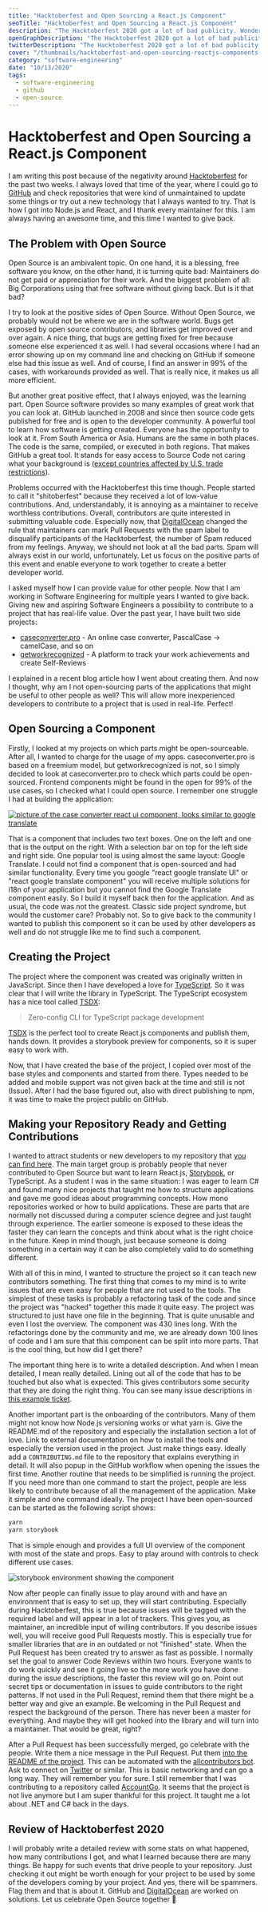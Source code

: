 ```yaml
---
title: "Hacktoberfest and Open Sourcing a React.js Component"
seoTitle: "Hacktoberfest and Open Sourcing a React.js Component"
description: "The Hacktoberfest 2020 got a lot of bad publicity. Wondering how you can make it a good experience? Read this article to get some tips and tricks how I got over 500 clicks on my repository and why Hacktoberfest is good for the community."
openGraphDescription: "The Hacktoberfest 2020 got a lot of bad publicity. Wondering how you can make it a good experience? Read this article to get some tips and tricks how I got over 500 clicks on my repository and why Hacktoberfest is good for the community."
twitterDescription: "The Hacktoberfest 2020 got a lot of bad publicity. Wondering how you can make it a good experience? Read this article to get some tips and tricks how I got over 500 clicks on my repository and why Hacktoberfest is good for the community."
cover: "/thumbnails/hacktoberfest-and-open-sourcing-reactjs-components.png"
category: "software-engineering"
date: "10/13/2020"
tags:
  - software-engineering
  - github
  - open-source
---
```


# Hacktoberfest and Open Sourcing a React.js Component

I am writing this post because of the negativity around [Hacktoberfest](https://hacktoberfest.digitalocean.com/) for the past two weeks. I always loved that time of the year, where I could go to [GitHub](https://github.com/) and check repositories that were kind of unmaintained to update some things or try out a new technology that I always wanted to try. That is how I got into Node.js and React, and I thank every maintainer for this. I am always having an awesome time, and this time I wanted to give back.

## The Problem with Open Source

Open Source is an ambivalent topic. On one hand, it is a blessing, free software you know, on the other hand, it is turning quite bad: Maintainers do not get paid or appreciation for their work. And the biggest problem of all: Big Corporations using that free software without giving back. But is it that bad?

I try to look at the positive sides of Open Source. Without Open Source, we probably would not be where we are in the software world. Bugs get exposed by open source contributors, and libraries get improved over and over again. A nice thing, that bugs are getting fixed for free because someone else experienced it as well. I had several occasions where I had an error showing up on my command line and checking on GitHub if someone else had this issue as well. And of course, I find an answer in 99% of the cases, with workarounds provided as well. That is really nice, it makes us all more efficient.

But another great positive effect, that I always enjoyed, was the learning part. Open Source software provides so many examples of great work that you can look at. GitHub launched in 2008 and since then source code gets published for free and is open to the developer community. A powerful tool to learn how software is getting created. Everyone has the opportunity to look at it. From South America or Asia. Humans are the same in both places. The code is the same, compiled, or executed in both regions. That makes GitHub a great tool. It stands for easy access to Source Code not caring what your background is ([except countries affected by U.S. trade restrictions](https://techcrunch.com/2019/07/29/github-ban-sanctioned-countries/)).

Problems occurred with the Hacktoberfest this time though. People started to call it "shitoberfest" because they received a lot of low-value contributions. And, understandably, it is annoying as a maintainer to receive worthless contributions. Overall, contributors are quite interested in submitting valuable code. Especially now, that [DigitalOcean](https://m.do.co/c/d9bbbb0a22f9) changed the rule that maintainers can mark Pull Requests with the spam label to disqualify participants of the Hacktoberfest, the number of Spam reduced from my feelings. Anyway, we should not look at all the bad parts. Spam will always exist in our world, unfortunately. Let us focus on the positive parts of this event and enable everyone to work together to create a better developer world.

I asked myself how I can provide value for other people. Now that I am working in Software Engineering for multiple years I wanted to give back. Giving new and aspiring Software Engineers a possibility to contribute to a project that has real-life value. Over the past year, I have built two side projects:

- [caseconverter.pro](https://caseconverter.pro/app) - An online case converter, PascalCase → camelCase, and so on
- [getworkrecognized](https://getworkrecognized.com/) - A platform to track your work achievements and create Self-Reviews

I explained in a recent blog article how I went about creating them. And now I thought, why am I not open-sourcing parts of the applications that might be useful to other people as well? This will allow more inexperienced developers to contribute to a project that is used in real-life. Perfect!

## Open Sourcing a Component

Firstly, I looked at my projects on which parts might be open-sourceable. After all, I wanted to charge for the usage of my apps. caseconverter.pro is based on a freemium model, but getworkrecognized is not, so I simply decided to look at caseconverter.pro to check which parts could be open-sourced. Frontend components might be found in the open for 99% of the use cases, so I checked what I could open source. I remember one struggle I had at building the application:

[![picture of the case converter react ui component, looks similar to google translate](/caseconverter.png)](https://github.com/igeligel/react-in-out-textarea)

That is a component that includes two text boxes. One on the left and one that is the output on the right. With a selection bar on top for the left side and right side. One popular tool is using almost the same layout: Google Translate. I could not find a component that is open-sourced and had similar functionality. Every time you google "react google translate UI" or "react google translate component" you will receive multiple solutions for i18n of your application but you cannot find the Google Translate component easily. So I build it myself back then for the application. And as usual, the code was not the greatest. Classic side project syndrome, but would the customer care? Probably not. So to give back to the community I wanted to publish this component so it can be used by other developers as well and do not struggle like me to find such a component.

## Creating the Project

The project where the component was created was originally written in JavaScript. Since then I have developed a love for [TypeScript](https://www.typescriptlang.org/). So it was clear that I will write the library in TypeScript. The TypeScript ecosystem has a nice tool called [TSDX](https://github.com/formium/tsdx):

> Zero-config CLI for TypeScript package development

[TSDX](https://github.com/formium/tsdx) is the perfect tool to create React.js components and publish them, hands down. It provides a storybook preview for components, so it is super easy to work with.

Now, that I have created the base of the project, I copied over most of the base styles and components and started from there. Types needed to be added and mobile support was not given back at the time and still is not (Issue). After I had the base figured out, also with direct publishing to npm, it was time to make the project public on GitHub.

## Making your Repository Ready and Getting Contributions

I wanted to attract students or new developers to my repository that [you can find here](https://github.com/igeligel/react-in-out-textarea). The main target group is probably people that never contributed to Open Source but want to learn React.js, [Storybook](https://storybook.js.org/), or TypeScript. As a student I was in the same situation: I was eager to learn C# and found many nice projects that taught me how to structure applications and gave me good ideas about programming concepts. How mono repositories worked or how to build applications. These are parts that are normally not discussed during a computer science degree and just taught through experience. The earlier someone is exposed to these ideas the faster they can learn the concepts and think about what is the right choice in the future. Keep in mind though, just because someone is doing something in a certain way it can be also completely valid to do something different.

With all of this in mind, I wanted to structure the project so it can teach new contributors something. The first thing that comes to my mind is to write issues that are even easy for people that are not used to the tools. The simplest of these tasks is probably a refactoring task of the code and since the project was "hacked" together this made it quite easy. The project was structured to just have one file in the beginning. That is quite unusable and even I lost the overview. The component was 430 lines long. With the refactorings done by the community and me, we are already down 100 lines of code and I am sure that this component can be split into more parts. That is the cool thing, but how did I get there?

The important thing here is to write a detailed description. And when I mean detailed, I mean really detailed. Lining out all of the code that has to be touched but also what is expected. This gives contributors some security that they are doing the right thing. You can see many issue descriptions in [this example ticket](https://github.com/igeligel/react-in-out-textarea/issues?q=is%3Aissue+is%3Aclosed).

Another important part is the onboarding of the contributors. Many of them might not know how Node.js versioning works or what yarn is. Give the README.md of the repository and especially the installation section a lot of love. Link to external documentation on how to install the tools and especially the version used in the project. Just make things easy. Ideally add a `CONTRIBUTING.md` file to the repository that explains everything in detail. It will also popup in the GitHub workflow when opening the issues the first time. Another routine that needs to be simplified is running the project. If you need more than one command to start the project, people are less likely to contribute because of all the management of the application. Make it simple and one command ideally. The project I have been open-sourced can be started as the following script shows:

```bash
yarn
yarn storybook
```

That is simple enough and provides a full UI overview of the component with most of the state and props. Easy to play around with controls to check different use cases.

![storybook environment showing the component](/storybook-showcase.png)

Now after people can finally issue to play around with and have an environment that is easy to set up, they will start contributing. Especially during Hacktoberfest, this is true because issues will be tagged with the required label and will appear in a lot of trackers. This gives you, as maintainer, an incredible input of willing contributors. If you describe issues well, you will receive good Pull Requests mostly. This is especially true for smaller libraries that are in an outdated or not "finished" state. When the Pull Request has been created try to answer as fast as possible. I normally set the goal to answer Code Reviews within two hours. Everyone wants to do work quickly and see it going live so the more work you have done during the issue descriptions, the faster this review will go on. Point out secret tips or documentation in issues to guide contributors to the right patterns. If not used in the Pull Request, remind them that there might be a better way and give an example. Be welcoming in the Pull Request and respect the background of the person. There has never been a master for everything. And maybe they will get hooked into the library and will turn into a maintainer. That would be great, right?

After a Pull Request has been successfully merged, go celebrate with the people. Write them a nice message in the Pull Request. Put them [into the README of the project](https://github.com/igeligel/react-in-out-textarea#contributors-). This can be automated with the [allcontributors bot](https://allcontributors.org/). Ask to connect on [Twitter](https://twitter.com/kevinpeters_) or similar. This is basic networking and can go a long way. They will remember you for sure. I still remember that I was contributing to a repository called [AccountGo](https://github.com/AccountGo/accountgo). It seems that the project is not live anymore but I am super thankful for this project. It taught me a lot about .NET and C# back in the days.

## Review of Hacktoberfest 2020

I will probably write a detailed review with some stats on what happened, how many contributions I got, and what I learned because there are many things. Be happy for such events that drive people to your repository. Just checking it out might be worth enough for your project to be used by some of the developers coming by your project. And yes, there will be spammers. Flag them and that is about it. GitHub and [DigitalOcean](https://m.do.co/c/d9bbbb0a22f9) are worked on solutions. Let us celebrate Open Source together 🎉
